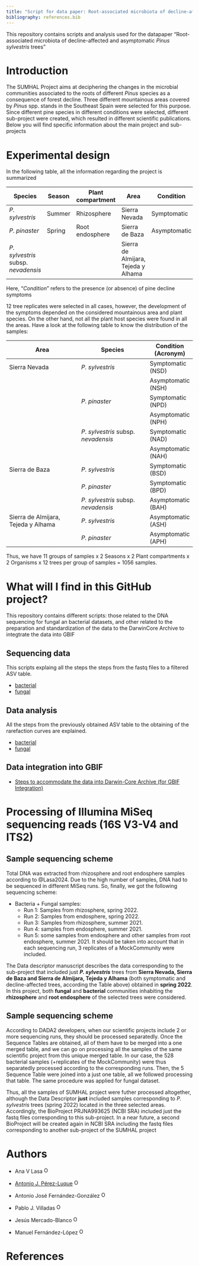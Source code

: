 ```yaml
---
title: "Script for data paper: Root-associated microbiota of decline-affected and asymptomatic *Pinus sylvestris* trees"
bibliography: references.bib
---
```


This repository contains scripts and analysis used for the datapaper "Root-associated microbiota of decline-affected and asymptomatic *Pinus sylvestris* trees" 

# Introduction  

The SUMHAL Project aims at deciphering the changes in the microbial communities associated to the roots of different *Pinus* species as a consequence of forest decline. Three different mountainous areas covered by *Pinus* spp. stands in the Southeast Spain were selected for this purpose.
Since different pine species in different conditions were selected, different sub-project were created, which resulted in different scientific publications. Below you will find specific information about the main project and sub-projects

# Experimental design

In the following table, all the information regarding the project is summarized 

| Species                             | Season | Plant compartment | Area                                         | Condition    | Organism |
|-------------------------------------|--------|-------------------|----------------------------------------------|--------------|----------|
| *P. sylvestris*                     | Summer | Rhizosphere       | Sierra Nevada                                | Symptomatic  | Bacteria |
| *P. pinaster*                       | Spring | Root endosphere   | Sierra de Baza                               | Asymptomatic | Fungi    |
| *P. sylvestris* subsp. *nevadensis* |        |                   | Sierra de Almijara, Tejeda y Alhama          |              |          |


Here, "*Condition*" refers to the presence (or absence) of pine decline symptoms

12 tree replicates were selected in all cases, however, the development of the symptoms depended on the considered mountainous area and plant species. On the other hand, not all the plant host species were found in all the areas. Have a look at the following table to know the distribution of the samples:

| Area                                  | Species                             | Condition (Acronym)    |
|---------------------------------------|-------------------------------------|------------------------|
| Sierra Nevada                         | *P. sylvestris*                     | Symptomatic (NSD)      |
|                                       |                                     | Asymptomatic (NSH)     |
|                                       | *P. pinaster*                       | Symptomatic (NPD)      |
|                                       |                                     | Asymptomatic (NPH)     |
|                                       | *P. sylvestris* subsp. *nevadensis* | Symptomatic (NAD)      |
|                                       |                                     | Asymptomatic (NAH)     |
| Sierra de Baza                        | *P. sylvestris*                     | Symptomatic (BSD)      |
|                                       | *P. pinaster*                       | Symptomatic (BPD)      |
|                                       | *P. sylvestris* subsp. *nevadensis* | Asymptomatic (BAH)     |
| Sierra de Almijara, Tejeda y Alhama   | *P. sylvestris*                     | Asymptomatic (ASH)     |
|                                       | *P. pinaster*                       | Asymptomatic (APH)     |


Thus, we have 11 groups of samples x 2 Seasons x 2 Plant compartments x 2 Organisms x 12 trees per group of samples = 1056 samples.

# What will I find in this GitHub project?

This repository contains different scripts: those related to the DNA sequencing for fungal an bacterial datasets, and other related to the preparation and standardization of the data to the DarwinCore Archive to integtrate the data into GBIF

## Sequencing data
This scripts explaing all the steps the steps from the fastq files to a filtered ASV table.

- [bacterial](sequencing_reads_processing_16S.qmd)
- [fungal](sequencing_reads_processing_ITS2.qmd)

## Data analysis 
All the steps from the previously obtained ASV table to the obtaining of the rarefaction curves are explained.

- [bacterial](analysis_16S.qmd)
- [fungal](analysis_ITS2.qmd)

## Data integration into GBIF
- [Steps to accommodate the data into Darwin-Core Archive (for GBIF Integration)]()

# Processing of Illumina MiSeq sequencing reads (16S V3-V4 and ITS2)
## Sample sequencing scheme
Total DNA was extracted from rhizosphere and root endosphere samples according to @Lasa2024. Due to the high number of samples, DNA had to be sequenced in different MiSeq runs. So, finally, we got the following sequencing scheme:

 - Bacteria + Fungal samples:
	 - Run 1: Samples from rhizosphere, spring 2022.
	 - Run 2: Samples from endosphere, spring 2022.
	 - Run 3: Samples from rhizosphere, summer 2021.
	 - Run 4: samples from endosphere, summer 2021.
	 - Run 5: some samples from endosphere and other samples from root endosphere, summer 2021.
It should be taken into account that in each sequencing run, 3 replicates of a MockCommunity were included.

The Data descriptor manuscript describes the data corresponding to the sub-project that included just ***P. sylvestris*** trees from **Sierra Nevada, Sierra de Baza and Sierra de Almijara, Tejeda y Alhama** (both symptomatic and decline-affected trees, according the Table above) obtained in **spring 2022**. In this project, both **fungal** and **bacterial** communities inhabiting the **rhizosphere** and **root endosphere** of the selected trees were considered.

## Sample sequencing scheme
According to DADA2 developers, when our scientific projects include 2 or more sequencing runs, they should be processed separatedly. Once the Sequence Tables are obtained, all of them have to be merged into a one merged table, and we can go on processing all the samples of the same scientific project from this unique merged table.
In our case, the 528 bacterial samples (+replicates of the MockCommunity) were thus separatedly processed according to the corresponding runs. Then, the 5 Sequence Table were joined into a just one table, all we followed processing that table. The same procedure was applied for fungal dataset.

Thus, all the samples of SUMHAL project were futher processed altogether, although the Data Descriptor **just** included samples corresponding to *P. sylvestris* trees (spring 2022) located in the three selected areas. Accordingly, the BioProject PRJNA993625 (NCBI SRA) included just the fastq files corresponding to this sub-project. In a near future, a second BioProject will be created again in NCBI SRA including the fastq files corresponding to another sub-project of the SUMHAL project


# Authors
- Ana V Lasa  <a href="https://orcid.org/0000-0003-3783-7157" target="orcid.widget">
<img alt="ORCID logo" src="https://info.orcid.org/wp-content/uploads/2019/11/orcid_16x16.png" width="16" height="16" /></a>

- [Antonio J. Pérez-Luque](https://github.com/ajpelu) <a href="https://orcid.org/0000-0002-1747-0469" target="orcid.widget">
<img alt="ORCID logo" src="https://info.orcid.org/wp-content/uploads/2019/11/orcid_16x16.png" width="16" height="16" /></a>

- Antonio José Fernández-González <a href="https://orcid.org/0000-0002-1938-5436" target="orcid.widget">
<img alt="ORCID logo" src="https://info.orcid.org/wp-content/uploads/2019/11/orcid_16x16.png" width="16" height="16" /></a>

- Pablo J. Villadas <a href="https://orcid.org/0000-0001-8662-8883" target="orcid.widget">
<img alt="ORCID logo" src="https://info.orcid.org/wp-content/uploads/2019/11/orcid_16x16.png" width="16" height="16" /></a>

- Jesús Mercado-Blanco <a href="https://orcid.org/0000-0003-1895-5895" target="orcid.widget">
<img alt="ORCID logo" src="https://info.orcid.org/wp-content/uploads/2019/11/orcid_16x16.png" width="16" height="16" /></a>

- Manuel Fernández-López <a href="https://orcid.org/0000-0003-2366-6908" target="orcid.widget">
<img alt="ORCID logo" src="https://info.orcid.org/wp-content/uploads/2019/11/orcid_16x16.png" width="16" height="16" /></a>


# References 
